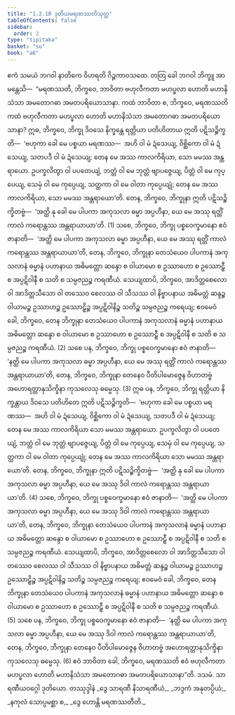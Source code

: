 ```yaml
---
title: "1.2.10 ဒုတိယမရဏဿတိသုတ္တ"
tableOfContents: false
sidebar:
  order: 2
type: "tipitaka"
basket: "su"
book: "a6"
---
```



<DynamicBreadcrumb />

<Division number="20" book="a6">

<Paragraph number="121" book="a6">
ဧကံ သမယံ ဘဂဝါ နာတိကေ ဝိဟရတိ ဂိဉ္ဇကာဝသထေ. တတြ ခေါ ဘဂဝါ ဘိက္ခူ အာမန္တေသိ—  “မရဏဿတိ, ဘိက္ခဝေ, ဘာဝိတာ ဗဟုလီကတာ မဟပ္ဖလာ ဟောတိ မဟာနိသံသာ အမတောဂဓာ အမတပရိယောသာနာ. ကထံ ဘာဝိတာ စ, ဘိက္ခဝေ, မရဏဿတိ ကထံ ဗဟုလီကတာ မဟပ္ဖလာ ဟောတိ မဟာနိသံသာ အမတောဂဓာ အမတပရိယောသာနာ?
</Paragraph>

<Paragraph number="122" book="a6">
ဣဓ, ဘိက္ခဝေ, ဘိက္ခု ဒိဝသေ နိက္ခန္တေ ရတ္တိယာ ပတိဟိတာယ ဣတိ ပဋိသဉ္စိက္ခတိ—  ‘ဗဟုကာ ခေါ မေ ပစ္စယာ မရဏဿ—  အဟိ ဝါ မံ ဍံသေယျ, ဝိစ္ဆိကော ဝါ မံ ဍံသေယျ, သတပဒီ ဝါ မံ ဍံသေယျ; တေန မေ အဿ ကာလကိရိယာ, သော မမဿ အန္တရာယော. ဥပက္ခလိတွာ ဝါ ပပတေယျံ, ဘတ္တံ ဝါ မေ ဘုတ္တံ ဗျာပဇ္ဇေယျ, ပိတ္တံ ဝါ မေ ကုပ္ပေယျ, သေမှံ ဝါ မေ ကုပ္ပေယျ, သတ္ထကာ ဝါ မေ ဝါတာ ကုပ္ပေယျုံ; တေန မေ အဿ ကာလကိရိယာ, သော မမဿ အန္တရာယော’တိ. တေန, ဘိက္ခဝေ, ဘိက္ခုနာ ဣတိ ပဋိသဉ္စိက္ခိတဗ္ဗံ—  ‘အတ္ထိ နု ခေါ မေ ပါပကာ အကုသလာ ဓမ္မာ အပ္ပဟီနာ, ယေ မေ အဿု ရတ္တိံ ကာလံ ကရောန္တဿ အန္တရာယာယာ’တိ. (1)
</Paragraph>

<Paragraph number="123" book="a6">
သစေ, ဘိက္ခဝေ, ဘိက္ခု ပစ္စဝေက္ခမာနော ဧဝံ ဇာနာတိ—  ‘အတ္ထိ မေ ပါပကာ အကုသလာ ဓမ္မာ အပ္ပဟီနာ, ယေ မေ အဿု ရတ္တိံ ကာလံ ကရောန္တဿ အန္တရာယာယာ’တိ, တေန, ဘိက္ခဝေ, ဘိက္ခုနာ တေသံယေဝ ပါပကာနံ အကုသလာနံ ဓမ္မာနံ ပဟာနာယ အဓိမတ္တော ဆန္ဒော စ ဝါယာမော စ ဥဿာဟော စ ဥဿောဠှီ စ အပ္ပဋိဝါနီ စ သတိ စ သမ္ပဇညဉ္စ ကရဏီယံ. သေယျထာပိ, ဘိက္ခဝေ, အာဒိတ္တစေလော ဝါ အာဒိတ္တသီသော ဝါ တဿေဝ စေလဿ ဝါ သီသဿ ဝါ နိဗ္ဗာပနာယ အဓိမတ္တံ ဆန္ဒဉ္စ ဝါယာမဉ္စ ဥဿာဟဉ္စ ဥဿောဠှိဉ္စ အပ္ပဋိဝါနိဉ္စ သတိဉ္စ သမ္ပဇညဉ္စ ကရေယျ; ဧဝမေဝံ ခေါ, ဘိက္ခဝေ, တေန ဘိက္ခုနာ တေသံယေဝ ပါပကာနံ အကုသလာနံ ဓမ္မာနံ ပဟာနာယ အဓိမတ္တော ဆန္ဒော စ ဝါယာမော စ ဥဿာဟော စ ဥဿောဠှီ စ အပ္ပဋိဝါနီ စ သတိ စ သမ္ပဇညဉ္စ ကရဏီယံ. (2)
</Paragraph>

<Paragraph number="124" book="a6">
သစေ ပန, ဘိက္ခဝေ, ဘိက္ခု ပစ္စဝေက္ခမာနော ဧဝံ ဇာနာတိ—  ‘နတ္ထိ မေ ပါပကာ အကုသလာ ဓမ္မာ အပ္ပဟီနာ, ယေ မေ အဿု ရတ္တိံ ကာလံ ကရောန္တဿ အန္တရာယာယာ’တိ, တေန, ဘိက္ခဝေ, ဘိက္ခုနာ တေနေဝ ပီတိပါမောဇ္ဇေန ဝိဟာတဗ္ဗံ အဟောရတ္တာနုသိက္ခိနာ ကုသလေသု ဓမ္မေသု. (3)
</Paragraph>

<Paragraph number="125" book="a6">
ဣဓ ပန, ဘိက္ခဝေ, ဘိက္ခု ရတ္တိယာ နိက္ခန္တာယ ဒိဝသေ ပတိဟိတေ ဣတိ ပဋိသဉ္စိက္ခတိ—  ‘ဗဟုကာ ခေါ မေ ပစ္စယာ မရဏဿ—  အဟိ ဝါ မံ ဍံသေယျ, ဝိစ္ဆိကော ဝါ မံ ဍံသေယျ, သတပဒီ ဝါ မံ ဍံသေယျ; တေန မေ အဿ ကာလကိရိယာ သော မမဿ အန္တရာယော. ဥပက္ခလိတွာ ဝါ ပပတေယျံ, ဘတ္တံ ဝါ မေ ဘုတ္တံ ဗျာပဇ္ဇေယျ, ပိတ္တံ ဝါ မေ ကုပ္ပေယျ, သေမှံ ဝါ မေ ကုပ္ပေယျ, သတ္ထကာ ဝါ မေ ဝါတာ ကုပ္ပေယျုံ; တေန မေ အဿ ကာလကိရိယာ သော မမဿ အန္တရာယော’တိ. တေန, ဘိက္ခဝေ, ဘိက္ခုနာ ဣတိ ပဋိသဉ္စိက္ခိတဗ္ဗံ—  ‘အတ္ထိ နု ခေါ မေ ပါပကာ အကုသလာ ဓမ္မာ အပ္ပဟီနာ, ယေ မေ အဿု ဒိဝါ ကာလံ ကရောန္တဿ အန္တရာယာယာ’တိ. (4)
</Paragraph>

<Paragraph number="126" book="a6">
သစေ, ဘိက္ခဝေ, ဘိက္ခု ပစ္စဝေက္ခမာနော ဧဝံ ဇာနာတိ—  ‘အတ္ထိ မေ ပါပကာ အကုသလာ ဓမ္မာ အပ္ပဟီနာ, ယေ မေ အဿု ဒိဝါ ကာလံ ကရောန္တဿ အန္တရာယာယာ’တိ, တေန, ဘိက္ခဝေ, ဘိက္ခုနာ တေသံယေဝ ပါပကာနံ အကုသလာနံ ဓမ္မာနံ ပဟာနာယ အဓိမတ္တော ဆန္ဒော စ ဝါယာမော စ ဥဿာဟော စ ဥဿောဠှီ စ အပ္ပဋိဝါနီ စ သတိ စ သမ္ပဇညဉ္စ ကရဏီယံ. သေယျထာပိ, ဘိက္ခဝေ, အာဒိတ္တစေလော ဝါ အာဒိတ္တသီသော ဝါ တဿေဝ စေလဿ ဝါ သီသဿ ဝါ နိဗ္ဗာပနာယ အဓိမတ္တံ ဆန္ဒဉ္စ ဝါယာမဉ္စ ဥဿာဟဉ္စ ဥဿောဠှိဉ္စ အပ္ပဋိဝါနိဉ္စ သတိဉ္စ သမ္ပဇညဉ္စ ကရေယျ; ဧဝမေဝံ ခေါ, ဘိက္ခဝေ, တေန ဘိက္ခုနာ တေသံယေဝ ပါပကာနံ အကုသလာနံ ဓမ္မာနံ ပဟာနာယ အဓိမတ္တော ဆန္ဒော စ ဝါယာမော စ ဥဿာဟော စ ဥဿောဠှီ စ အပ္ပဋိဝါနီ စ သတိ စ သမ္ပဇညဉ္စ ကရဏီယံ. (5)
</Paragraph>

<Paragraph number="127" book="a6">
သစေ ပန, ဘိက္ခဝေ, ဘိက္ခု ပစ္စဝေက္ခမာနော ဧဝံ ဇာနာတိ—  ‘နတ္ထိ မေ ပါပကာ အကုသလာ ဓမ္မာ အပ္ပဟီနာ, ယေ မေ အဿု ဒိဝါ ကာလံ ကရောန္တဿ အန္တရာယာယာ’တိ, တေန, ဘိက္ခဝေ, ဘိက္ခုနာ တေနေဝ ပီတိပါမောဇ္ဇေန ဝိဟာတဗ္ဗံ အဟောရတ္တာနုသိက္ခိနာ ကုသလေသု ဓမ္မေသု. (6)
</Paragraph>

<Paragraph number="128" book="a6">
ဧဝံ ဘာဝိတာ ခေါ, ဘိက္ခဝေ, မရဏဿတိ ဧဝံ ဗဟုလီကတာ မဟပ္ဖလာ ဟောတိ မဟာနိသံသာ အမတောဂဓာ အမတပရိယောသာနာ”တိ.

</Paragraph>
</Division>

<Paragraph number="129" type="center" book="a6">
ဒသမံ.



</Paragraph>

<Paragraph number="130" type="center" book="a6">
သာရဏီယဝဂ္ဂေါ ဒုတိယော.



</Paragraph>

<Paragraph number="131" type="center" book="a6">
တဿုဒ္ဒါနံ


</Paragraph>

<Paragraph number="132" type="verses" book="a6">
_ဒွေ သာရဏီ နိသာရဏီယံ,_  
_ဘဒ္ဒကံ အနုတပ္ပိယံ;_  
_နကုလံ သောပ္ပမစ္ဆာ စ,_  
_ဒွေ ဟောန္တိ မရဏဿတီတိ._
</Paragraph>